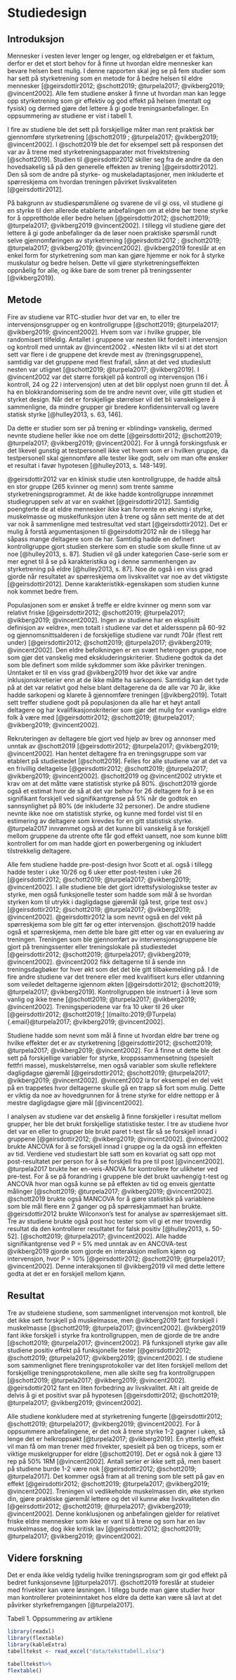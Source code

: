# Studiedesign

## Introduksjon

Mennesker i vesten lever lenger og lenger, og eldrebølgen er et faktum, derfor er det et stort behov for å finne ut hvordan eldre mennesker kan bevare helsen best mulig. I denne rapporten skal jeg se på fem studier som har sett på styrketrening som en metode for å bedre helsen til eldre mennesker [@geirsdottir2012; @schott2019; @turpela2017; @vikberg2019; @vincent2002]. Alle fem studiene ønsker å finne ut hvordan man kan legge opp styrketrening som gir effektiv og god effekt på helsen (mentalt og fysisk) og dermed gjøre det lettere å gi gode treningsanbefalinger. En oppsummering av studiene er vist i tabell 1.

I fire av studiene ble det sett på forskjellige måter man rent praktisk bør gjennomføre styrketrening [@schott2019 ; @turpela2017; @vikberg2019; @vincent2002]. I @schott2019 ble det for eksempel sett på responsen det var av å trene med styrketreningsapparater mot frivektstrening [@schott2019]. Studien til @geirsdottir2012 skiller seg fra de andre da den hovedsakelig så på den generelle effekten av trening [@geirsdottir2012]. Den så som de andre på styrke- og muskeladaptasjoner, men inkluderte et spørreskjema om hvordan treningen påvirket livskvaliteten [@geirsdottir2012].

På bakgrunn av studiespørsmålene og svarene de vil gi oss, vil studiene gi en styrke til den allerede etablerte anbefalingen om at eldre bør trene styrke for å opprettholde eller bedre helsen [@geirsdottir2012; @schott2019; @turpela2017; @vikberg2019 @vincent2002]. I tillegg vil studiene gjøre det lettere å gi gode anbefalinger da de løser noen praktiske spørsmål rundt selve gjennomføringen av styrketrening [@geirsdottir2012 ; @schott2019; @turpela2017; @vikberg2019; @vincent2002]. @vikberg2019 foreslår at en enkel form for styrketrening som man kan gjøre hjemme er nok for å styrke muskulatur og bedre helsen. Dette vil gjøre styrketreningseffekten oppnåelig for alle, og ikke bare de som trener på treningssenter [@vikberg2019].

## Metode

Fire av studiene var RTC-studier hvor det var en, to eller tre intervensjonsgrupper og en kontrollgruppe [@schott2019; @turpela2017; @vikberg2019; @vincent2002]. Hvem som var i hvilke grupper, ble randomisert tilfeldig. Antallet i gruppene var nesten likt fordelt i intervensjon og kontroll med unntak av @vincent2002 . «Nesten likt» vil si at det stort sett var flere i de gruppene det krevde mest av (treningsgruppene), samtidig var det gruppene med flest frafall, sånn at det ved studieslutt nesten var utlignet [@schott2019; @turpela2017; @vikberg2019]. I @vincent2002 var det større forskjell på kontroll og intervensjon (16 i kontroll, 24 og 22 i intervensjon) uten at det blir opplyst noen grunn til det. Å ha en blokkrandomisering som de tre andre nevnt over, ville gitt studien et styrket design. Når det er forskjellige størrelser vil det bli vanskeligere å sammenligne, da mindre grupper gir bredere konfidensintervall og lavere statisk styrke [@hulley2013, s. 63, 146].

Da dette er studier som ser på trening er «blinding» vanskelig, dermed nevnte studiene heller ikke noe om dette [@geirsdottir2012; @schott2019; @turpela2017; @vikberg2019; @vincent2002]. For å unngå forskingsfusk er det likevel gunstig at testpersonell ikke vet hvem som er i hvilken gruppe, da testpersonell skal gjennomføre alle tester like godt, selv om man ofte ønsker et resultat i favør hypotesen [@hulley2013, s. 148-149].

@geirsdottir2012 var en klinisk studie uten kontrollgruppe, de hadde altså en stor gruppe (265 kvinner og menn) som trente samme styrketreningsprogrammet. At de ikke hadde kontrollgruppe innrømmet studiegruppen selv at var en svakhet [@geirsdottir2012]. Samtidig poengterte de at eldre mennesker ikke kan forvente en økning i styrke, muskelmasse og muskelfunksjon uten å trene og sånn sett mente de at det var nok å sammenligne med testresultat ved start [@geirsdottir2012]. Det er mulig å forstå argumentasjonen til @geirsdottir2012 når de i tillegg har såpass mange deltagere som de har. Samtidig hadde en definert kontrollgruppe gjort studien sterkere som en studie som skulle finne ut av noe [@hulley2013, s. 87]. Studien vil gå under kategorien Case-serie som er mer egnet til å se på karakteristika og i denne sammenhengen av styrketrening på eldre [@hulley2013, s. 87]. Noe de også i en viss grad gjorde når resultatet av spørreskjema om livskvalitet var noe av det viktigste [@geirsdottir2012]. Denne karakteristikk-egenskapen som studien kunne nok kommet bedre frem.

Populasjonen som er ønsket å treffe er eldre kvinner og menn som var relativt friske [@geirsdottir2012; @schott2019; @turpela2017; @vikberg2019; @vincent2002]. Ingen av studiene har en eksplisitt definisjon av «eldre», men totalt i studiene var det et aldersspenn på 60-92 og gjennomsnittsalderen i de forskjellige studiene var rundt 70år (flest rett under) [@geirsdottir2012; @schott2019; @turpela2017; @vikberg2019; @vincent2002]. Den eldre befolkningen er en svært heterogen gruppe, noe som gjør det vanskelig med ekskluderingskriterier. Studiene godtok da det som ble definert som milde sykdommer som ikke påvirker treningen. Unntaket er til en viss grad @vikberg2019 hvor det ikke var andre inklusjonskretierier enn at de ikke måtte ha sarkopeni. Samtidig kan det tyde på at det var relativt god helse blant deltagerene da de alle var 70 år, ikke hadde sarkopeni og klarete å gjennomføre treningen [@vikberg2019]. Totalt sett treffer studiene godt på populasjonen da alle har et høyt antall deltagere og har kvalifikasjonskriterier som gjør det mulig for «vanlig» eldre folk å være med [@geirsdottir2012; @schott2019; @turpela2017; @vikberg2019; @vincent2002].

Rekruteringen av deltagere ble gjort ved hjelp av brev og annonser med unntak av @schott2019 [@geirsdottir2012; @turpela2017; @vikberg2019; @vincent2002]. Han hentet deltagere fra en treningsgruppe som var etablert på studiestedet [@schott2019]. Felles for alle studiene var at det va en frivillig deltagelse [@geirsdottir2012; @schott2019; @turpela2017; @vikberg2019; @vincent2002]. @schott2019 og @vincent2002 utrykte et krav om at det måtte være statistisk styrke på 80%. @schott2019 gjorde også et estimat hvor de så at det var behov for 26 deltagere for å se en signifikant forskjell ved signifikantgrense på 5% når de godtok en sannsynlighet på 80% (de inkluderte 32 personer). De andre studiene nevnte ikke noe om statistisk styrke, og kunne med fordel vist til en estimering av deltagere som krevdes for en gitt statistisk styrke. @turpela2017 innrømmet også at det kunne bli vanskelig å se forskjell mellom gruppene da utrente ofte får god effekt uansett, noe som kunne blitt kontrollert for om man hadde gjort en powerbergening og inkludert tilstrekkelig deltagere.

Alle fem studiene hadde pre-post-design hvor Scott et al. også i tillegg hadde tester i uke 10/26 og 6 uker etter post-testen i uke 26 [@geirsdottir2012; @schott2019; @turpela2017; @vikberg2019; @vincent2002]. I alle studiene ble det gjort idrettsfysiologiskse tester av styrke, men også funksjonelle tester som hadde som mål å se hvordan styrken kom til utrykk i dagligdagse gjøremål (gå test, gripe test osv.) [@geirsdottir2012; @schott2019; @turpela2017; @vikberg2019; @vincent2002]. @geirsdottir2012 la som nevnt også en del vekt på spørreskjema som ble gitt før og etter intervensjon. @schott2019 hadde også et spørreskjema, men dette ble bare gitt etter og var en evaluering av treningen. Treningen som ble gjennomført av intervensjonsgruppene ble gjort på treningssenter eller treningslokale på studiestedet [@geirsdottir2012; @schott2019; @turpela2017; @vikberg2019; @vincent2002]. @vincent2002 fikk deltagerne til å sende inn treningsdagbøker for hver økt som det det ble gitt tilbakemelding på. I de fire andre studiene var det trenere eller med kvalifisert kurs eller utdanning som veiledet deltagerne igjennom økten [@geirsdottir2012; @schott2019; @turpela2017; @vikberg2019]. Kontrollgruppen ble instruert i å leve som vanlig og ikke trene [@schott2019; @turpela2017; @vikberg2019; @vincent2002]. Treningsperiodene var fra 10 uker til 26 uker [@geirsdottir2012; @schott2019;[ ](mailto:2019;@Turpela){.email}@turpela2017; @vikberg2019; @vincent2002].

Studiene hadde som nevnt som mål å finne ut hvordan eldre bør trene og hvilke effekter det er av styrketrening [@geirsdottir2012; @schott2019; @turpela2017; @vikberg2019; @vincent2002]. For å finne ut dette ble det sett på forskjellige variabler for styrke, kroppssammensetning (spesielt fettfri masse), muskelstørrelse, men også variabler som skulle reflektere dagligdagse gjøremål [@geirsdottir2012; @schott2019; @turpela2017; @vikberg2019; @vincent2002]. @vincent2002 la for eksempel en del vekt på en trappetes hvor deltagerne skulle gå en trapp så fort som mulig. Dette er viktig da noe av hovedgrunnen for å trene styrke for eldre nettopp er å mestre dagligdagse gjøre mål [@vincent2002].

I analysen av studiene var det ønskelig å finne forskjeller i resultat mellom grupper, her ble det brukt forskjellige statistiske tester. I tre av studiene hvor det var en eller to grupper ble brukt paret t-test får så se forskjell innad i gruppene [@geirsdottir2012; @vikberg2019; @vincent2002]. @vincent2002 brukte ANCOVA for å se forskjell innad i gruppe og la da også inn effekten av tid. Verdiene ved studiestart ble satt som en kovariat og satt opp mot post-resultatet per person for å se forskjell fra pre til post [@vincent2002]. @turpela2017 brukte her en-veis-ANOVA for kontrollere for ulikheter ved pre-test. For å se på forandring i gruppene ble det brukt uavhengig t-test og ANCOVA hvor man også kunne se på effekten av tid og enveis gjentatte målinger [@schott2019; @turpela2017; @vikberg2019; @vincent2002]. @schott2019 brukte også MANCOVA for å gjøre statistikk på variablene som ble mål flere enn 2 ganger og på spørreskjammaet han brukte. @geirsdottir2012 brukte Wilconxon's test for analyse av spørreskjemaet sitt. Tre av studiene brukte også post hoc tester som vil gi et mer troverdig resultat da den kontrollerer resultatet for falsk positiv [@hulley2013, s. 50-52]. [@schott2019; @turpela2017; @vincent2002]. Alle hadde signifikantgrense ved P = 5% med unntak av en ANCOVA-test @vikberg2019 gjorde som gjorde en interaksjon mellom kjønn og intervensjon, hvor P = 10% [@geirsdottir2012; @schott2019; @turpela2017; @vincent2002]. Denne interaksjonen til @vikberg2019 vil med dette lettere godta at det er en forskjell mellom kjønn.

## Resultat

Tre av studeiene studiene, som sammenlignet intervensjon mot kontroll, ble det ikke sett forskjell på muskelmasse, men @vikberg2019 fant forskjell i muskelmasse [@schott2019; @turpela2017; @vincent2002]. @vikberg2019 fant ikke forskjell i styrke fra kontrollgruppen, men de gjorde de tre andre [@schott2019; @turpela2017; @vincent2002]. På funksjonell styrke gav alle studiene positiv effekt på funksjonelle tester [@geirsdottir2012; @schott2019; @turpela2017; @vikberg2019; @vincent2002]. I de studiene som sammenlignet flere treningsprotokoller var det liten forskjell mellom det forskjellige treningsprotokollene, men alle skilte seg fra kontrollgruppen [@schott2019; @turpela2017; @vikberg2019; @vincent2002]. @geirsdottir2012 fant en liten forbedring av livskvalitet. Alt i alt greide de delvis å gi et positivt svar på hypotesen [@geirsdottir2012; @schott2019; @turpela2017; @vikberg2019; @vincent2002].

Alle studiene konkludere med at styrketrening fungerte [@geirsdottir2012; @schott2019; @turpela2017; @vikberg2019; @vincent2002]. For å oppsummere anbefalingene, er det nok å trene styrke 1-2 gagner i uken, så lenge det er helkroppsøkt [@turpela2017; @vikberg2019]. En ytterlig effekt vil man få om man trener med frivekter, spesielt på ben og triceps, som er viktige muskelgrupper for eldre [@schott2019]. Det er også nok å gjøre 13 rep på 50% 1RM [@vincent2002]. Antall serier er ikke sett på, men basert på studiene burde 1-2 være nok [@geirsdottir2012; @schott2019; @turpela2017]. Det kommer også fram at all trening som ble sett på gav en effekt [@geirsdottir2012; @schott2019; @turpela2017; @vikberg2019; @vincent2002]. Treningen vil vedlikeholde muskelmassen din, øke styrken din, gjøre praktiske gjøremål lettere og det vil kunne øke livskvaliteten din [@geirsdottir2012; @schott2019; @turpela2017; @vikberg2019; @vincent2002]. Denne konklusjonen og anbefalingen gjelder for relativet friske eldre mennesker som ikke er vant til å trene og som har en lav muskelmasse, dog ikke kritisk lav [@geirsdottir2012; @schott2019; @turpela2017; @vikberg2019; @vincent2002].

## Videre forskning

Det er enda ikke veldig tydelig hvilke treningsprogram som gir god effekt på bedret funksjonsevne [@turpela2017]. @schott2019 foreslår at studeier med frivekter kan være løsningen. I tillegg burde man gjøre studier hvor man kontrollerer proteininntaket hos eldre da dette kan være så lavt at det påvirker styrkefremgangen [@turpela2017].

Tabell 1. Oppsummering av artiklene

```r
library(readxl)
library(flextable)
library(kableExtra)
tabelltekst <- read_excel("data/teksttabell.xlsx")

tabelltekst%>%
flextable()
```
